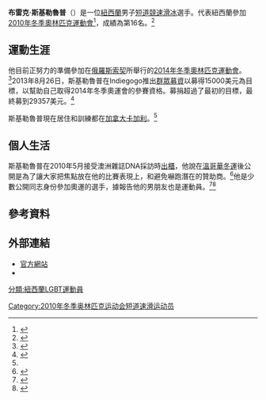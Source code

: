 {{Infobox Speed Skater
| name           = 布雷克·斯基勒魯普
| nickname       =
| image          = 
| imagesize      =
| caption        =
| country        = [[紐西蘭|紐西蘭]]
| club           = Hauraki Ice Racing Club
| coach          = 
| birth_date     = {{birth date and age|1985|06|13}}
| birth_place    = [[紐西蘭|紐西蘭]][[基督城|基督城]]
| death_date     =
| death_place    =
| height         = {{convert|1.76|m|ftin|0|abbr=on}}
| weight         = {{convert|71|kg|lb|abbr=on}}
| turnedpro      =
| retired        =
| pb             =
| website        = [http://www.blakeskjellerup.com/ blakeskjellerup.com]
| titles         = 2010 New Zealand Senior Mens Champion
| olympics       =
| worlds         =
| highestranking =
| worldcup       =
| worldchamp     =
}}

'''布雷克·斯基勒魯普'''（{{bd|1985年|6月13日|}}）是一位[[紐西蘭|紐西蘭]]男子[[短道競速滑冰|短道競速滑冰]]選手。代表紐西蘭參加[[2010年冬季奧林匹克運動會|2010年冬季奧林匹克運動會]]<ref>{{cite web |url=http://www.vancouver2010.com/olympic-short-track-speed-skating/athletes/blake-skjellerup_ath1017200pQ.html |title=Vancouver 2010 Profile |accessdate=2013-12-11 |archive-date=2010-04-08 |archive-url=https://web.archive.org/web/20100408234620/http://www.vancouver2010.com/olympic-short-track-speed-skating/athletes/blake-skjellerup_ath1017200pQ.html |dead-url=no }}</ref>，成績為第16名。<ref>{{cite web|url=http://www.stuff.co.nz/sport/winter-olympics/3356627/Blake-Skjellerup-struggles-with-skating-pace|title=Blake Skjellerup struggles with skating pace|work=New Zealand Press Association|publisher=Stuff.co.nz|date=2010-02-22|accessdate=2010-05-09|archive-date=2012-05-05|archive-url=https://www.webcitation.org/67RXbBgUp?url=http://www.stuff.co.nz/sport/winter-olympics/3356627/Blake-Skjellerup-struggles-with-skating-pace|dead-url=no}}</ref>

==運動生涯==
他目前正努力的準備參加在[[俄羅斯|俄羅斯]][[索契|索契]]所舉行的[[2014年冬季奧林匹克運動會|2014年冬季奧林匹克運動會]]。<ref>{{cite web |title=About Blake |url=http://www.blakeskjellerup.com/Site/About_Blake.html |publisher=BlakeSkjellerup.com |year=2011 |accessdate=2012-01-15 |deadurl=yes |archiveurl=https://web.archive.org/web/20160305065204/http://www.blakeskjellerup.com/Site/About_Blake.html |archivedate=2016年3月5日 }}</ref>2013年8月26日，斯基勒魯普在Indiegogo推出[[群眾募資|群眾募資]]以募得15000美元為目標，以幫助自己取得2014年冬季奧運會的參賽資格。募捐超過了最初的目標，最終募到29357美元。<ref>{{cite web |title=Send out gay speed skater Blake Skjellerup to the World Cup and Olympics |url=http://www.indiegogo.com/projects/send-out-gay-speed-skater-blake-skjellerup-to-the-world-cup-and-olympics |publisher=www.indiegogo.com |year=2013 |accessdate=2013-08-26 |archive-date=2021-01-19 |archive-url=https://web.archive.org/web/20210119032203/https://www.indiegogo.com/projects/send-out-gay-speed-skater-blake-skjellerup-to-the-world-cup-and-olympics |dead-url=no }}</ref>

斯基勒魯普現在居住和訓練都在[[加拿大|加拿大]][[卡加利|卡加利]]。<ref name="VS" />

==個人生活==

斯基勒魯普在2010年5月接受澳洲雜誌DNA採訪時[[出櫃|出櫃]]，他說在[[2010年冬季奧林匹克運動會|溫哥華冬運]]後公開是為了讓大家把焦點放在他的比賽表現上，和避免嚇跑潛在的贊助商。<ref>{{cite web|url=http://tvnz.co.nz/othersports-news/kiwi-olympian-reveals-he-gay-3521126|title=Kiwi Olympian reveals he is gay|work=New Zealand Press Association|publisher=Television New Zealand|date=2010-05-06|accessdate=2010-05-09|archive-date=2010-05-09|archive-url=https://web.archive.org/web/20100509061132/http://tvnz.co.nz/othersports-news/kiwi-olympian-reveals-he-gay-3521126|dead-url=no}}</ref>他是少數公開同志身份參加奧運的選手，據報告他的男朋友也是運動員。<ref name=VS>{{cite news |url=http://www.vancouversun.com/life/Zealand+Olympian+Blake+Skjellerup+embraces+coming/3351683/story.html#ixzz1naJqteh1 |title=New Zealand Olympian Blake Skjellerup embraces coming out |date=2010-08-02 |work=Vancouver Sun |author=Zacharias, Yvonne |accessdate=2012-02-26 |archive-date=2018-10-29 |archive-url=https://web.archive.org/web/20181029075639/http://www.vancouversun.com/life/Zealand+Olympian+Blake+Skjellerup+embraces+coming/3351683/story.html#ixzz1naJqteh1 |dead-url=no }}</ref><ref>{{cite news |url=http://outsports.com/jocktalkblog/2010/05/05/new-zealand-olympian-comes-out/ |title=New Zealand Olympian comes out |work=Out Sports |accessdate=2012-01-15 |author=Buzinski, Jim |date=2010-05-05 |deadurl=yes |archiveurl=https://web.archive.org/web/20120124014936/http://outsports.com/jocktalkblog/2010/05/05/new-zealand-olympian-comes-out/ |archivedate=2012年1月24日 }}</ref>

== 參考資料 ==
{{Reflist}}

==外部連結==
*[http://www.blakeskjellerup.com/ 官方網站] {{Wayback|url=http://www.blakeskjellerup.com/ |date=20100509111702 }}
*{{Twitter|BlakeSkjellerup|Blake Skjellerup}}

{{DEFAULTSORT:Skjellerup, Blake}}
[[分類:紐西蘭LGBT運動員|分類:紐西蘭LGBT運動員]]
[[Category:2010年冬季奥林匹克运动会短道速滑运动员|Category:2010年冬季奥林匹克运动会短道速滑运动员]]
